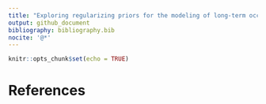 ```yaml
---
title: "Exploring regularizing priors for the modeling of long-term occupancy data"
output: github_document
bibliography: bibliography.bib
nocite: '@*'
---
```


```r
knitr::opts_chunk$set(echo = TRUE)
```

# References
